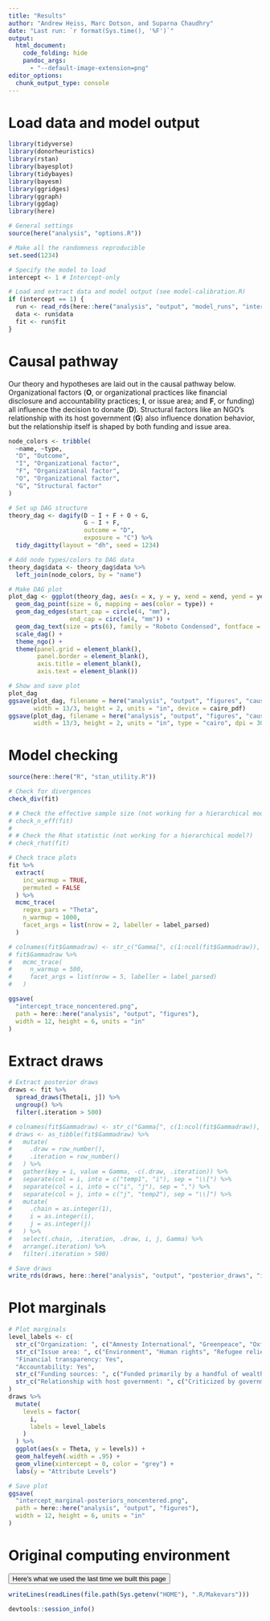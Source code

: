 ```yaml
---
title: "Results"
author: "Andrew Heiss, Marc Dotson, and Suparna Chaudhry"
date: "Last run: `r format(Sys.time(), '%F')`"
output: 
  html_document:
    code_folding: hide
    pandoc_args:
      - "--default-image-extension=png"
editor_options: 
  chunk_output_type: console
---
```


# Load data and model output

```r
library(tidyverse)
library(donorheuristics)
library(rstan)
library(bayesplot)
library(tidybayes)
library(bayesm)
library(ggridges)
library(ggraph)
library(ggdag)
library(here)

# General settings
source(here("analysis", "options.R"))

# Make all the randomness reproducible
set.seed(1234)

# Specify the model to load
intercept <- 1 # Intercept-only

# Load and extract data and model output (see model-calibration.R)
if (intercept == 1) {
  run <- read_rds(here::here("analysis", "output", "model_runs", "intercept_noncentered.RDS"))
  data <- run$data
  fit <- run$fit
}
```


# Causal pathway

Our theory and hypotheses are laid out in the causal pathway below. Organizational factors (**O**, or organizational practices like financial disclosure and accountability practices; **I**, or issue area; and **F**, or funding) all influence the decision to donate (**D**). Structural factors like an NGO's relationship with its host government (**G**) also influence donation behavior, but the relationship itself is shaped by both funding and issue area. 

```r
node_colors <- tribble(
  ~name, ~type,
  "D", "Outcome",
  "I", "Organizational factor",
  "F", "Organizational factor",
  "O", "Organizational factor",
  "G", "Structural factor"
)

# Set up DAG structure
theory_dag <- dagify(D ~ I + F + O + G,
                     G ~ I + F,
                     outcome = "D",
                     exposure = "C") %>% 
  tidy_dagitty(layout = "dh", seed = 1234) 

# Add node types/colors to DAG data
theory_dag$data <- theory_dag$data %>% 
  left_join(node_colors, by = "name")

# Make DAG plot
plot_dag <- ggplot(theory_dag, aes(x = x, y = y, xend = xend, yend = yend)) +
  geom_dag_point(size = 6, mapping = aes(color = type)) +
  geom_dag_edges(start_cap = circle(4, "mm"),
                 end_cap = circle(4, "mm")) +
  geom_dag_text(size = pts(6), family = "Roboto Condensed", fontface = "bold") +
  scale_dag() +
  theme_ngo() +
  theme(panel.grid = element_blank(),
        panel.border = element_blank(),
        axis.title = element_blank(),
        axis.text = element_blank())

# Show and save plot
plot_dag
ggsave(plot_dag, filename = here("analysis", "output", "figures", "causal-path.pdf"),
       width = 13/3, height = 2, units = "in", device = cairo_pdf)
ggsave(plot_dag, filename = here("analysis", "output", "figures", "causal-path.png"),
       width = 13/3, height = 2, units = "in", type = "cairo", dpi = 300)
```


# Model checking

```r
source(here::here("R", "stan_utility.R"))

# Check for divergences
check_div(fit)

# # Check the effective sample size (not working for a hierarchical model?)
# check_n_eff(fit)
# 
# # Check the Rhat statistic (not working for a hierarchical model?)
# check_rhat(fit)

# Check trace plots
fit %>%
  extract(
    inc_warmup = TRUE,
    permuted = FALSE
  ) %>%
  mcmc_trace(
    regex_pars = "Theta",
    n_warmup = 1000,
    facet_args = list(nrow = 2, labeller = label_parsed)
  )

# colnames(fit$Gammadraw) <- str_c("Gamma[", c(1:ncol(fit$Gammadraw)), ",1]")
# fit$Gammadraw %>%
#   mcmc_trace(
#     n_warmup = 500,
#     facet_args = list(nrow = 5, labeller = label_parsed)
#   )

ggsave(
  "intercept_trace_noncentered.png",
  path = here::here("analysis", "output", "figures"),
  width = 12, height = 6, units = "in"
)
```


# Extract draws

```r
# Extract posterior draws
draws <- fit %>% 
  spread_draws(Theta[i, j]) %>% 
  ungroup() %>% 
  filter(.iteration > 500)

# colnames(fit$Gammadraw) <- str_c("Gamma[", c(1:ncol(fit$Gammadraw)), ",1]")
# draws <- as_tibble(fit$Gammadraw) %>%
#   mutate(
#     .draw = row_number(),
#     .iteration = row_number()
#   ) %>%
#   gather(key = i, value = Gamma, -c(.draw, .iteration)) %>%
#   separate(col = i, into = c("temp1", "i"), sep = "\\[") %>%
#   separate(col = i, into = c("i", "j"), sep = ",") %>%
#   separate(col = j, into = c("j", "temp2"), sep = "\\]") %>%
#   mutate(
#     .chain = as.integer(1),
#     i = as.integer(i),
#     j = as.integer(j)
#   ) %>%
#   select(.chain, .iteration, .draw, i, j, Gamma) %>%
#   arrange(.iteration) %>%
#   filter(.iteration > 500)

# Save draws
write_rds(draws, here::here("analysis", "output", "posterior_draws", "intercept_noncentered.rds"))
```


# Plot marginals

```r
# Plot marginals
level_labels <- c(
  str_c("Organization: ", c("Amnesty International", "Greenpeace", "Oxfam", "Red Cross")),
  str_c("Issue area: ", c("Environment", "Human rights", "Refugee relief")),
  "Financial transparency: Yes",
  "Accountability: Yes",
  str_c("Funding sources: ", c("Funded primarily by a handful of wealthy private donors", "Funded primarily by government grants")),
  str_c("Relationship with host government: ", c("Criticized by government", "Under government crackdown"))
)
draws %>% 
  mutate(
    levels = factor(
      i,
      labels = level_labels
    )
  ) %>%
  ggplot(aes(x = Theta, y = levels)) + 
  geom_halfeyeh(.width = .95) +
  geom_vline(xintercept = 0, color = "grey") +
  labs(y = "Attribute Levels")

# Save plot
ggsave(
  "intercept_marginal-posteriors_noncentered.png",
  path = here::here("analysis", "output", "figures"),
  width = 12, height = 6, units = "in"
)
```


# Original computing environment

<button data-toggle="collapse" data-target="#sessioninfo" class="btn btn-primary btn-md btn-info">Here's what we used the last time we built this page</button>

<div id="sessioninfo" class="collapse">

```r
writeLines(readLines(file.path(Sys.getenv("HOME"), ".R/Makevars")))

devtools::session_info()
```

</div> 

